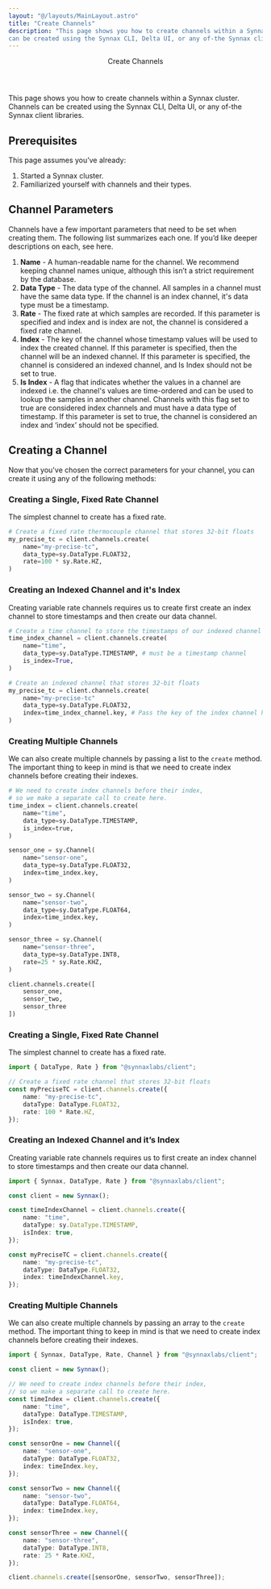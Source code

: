 ```yaml
---
layout: "@/layouts/MainLayout.astro"
title: "Create Channels"
description: "This page shows you how to create channels within a Synnax cluster. Channels
can be created using the Synnax CLI, Delta UI, or any of-the Synnax client libraries."
---
```




<Header>
    <Header.Title>Create Channels</Header.Title>
</Header>

This page shows you how to create channels within a Synnax cluster. Channels can be created
using the Synnax CLI, Delta UI, or any of-the Synnax client libraries.

## Prerequisites

This page assumes you’ve already:

1. Started a Synnax cluster.
2. Familiarized yourself with channels and their types.

## Channel Parameters

Channels have a few important parameters that need to be set when creating them. The
following list summarizes each one. If you’d like deeper descriptions on each, see here.

1. **Name** - A human-readable name for the channel. We recommend keeping channel names
   unique, although this isn’t a strict requirement by the database.
2. **Data Type** - The data type of the channel. All samples in a channel must have the
   same data type. If the channel is an index channel, it's data type must be a timestamp.
3. **Rate** - The fixed rate at which samples are recorded. If this parameter is specified
   and index and is index are not, the channel is considered a fixed rate channel.
4. **Index** - The key of the channel whose timestamp values will be used to index the
   created channel. If this parameter is specified, then the channel will be an indexed
   channel. If this parameter is specified, the channel is considered an indexed channel,
   and Is Index should not be set to true.
5. **Is Index** - A flag that indicates whether the values in a channel are indexed i.e.
   the channel's values are time-ordered and can be used to lookup the samples
   in another channel. Channels with this flag set to true are considered index channels
   and must have a data type of timestamp. If this parameter is set to true, the channel
   is considered an index and ‘index’ should not be specified.

## Creating a Channel

Now that you've chosen the correct parameters for your channel, you can create it using
any of the following methods:

<ClientTabs>
<Fragment slot="python">

### Creating a Single, Fixed Rate Channel

The simplest channel to create has a fixed rate.

```python
# Create a fixed rate thermocouple channel that stores 32-bit floats
my_precise_tc = client.channels.create(
    name="my-precise-tc",
    data_type=sy.DataType.FLOAT32,
    rate=100 * sy.Rate.HZ,
)
```

### Creating an Indexed Channel and it's Index

Creating variable rate channels requires us to create first create an index channel to
store timestamps and then create our data channel.

```python
# Create a time channel to store the timestamps of our indexed channel
time_index_channel = client.channels.create(
    name="time",
    data_type=sy.DataType.TIMESTAMP, # must be a timestamp channel
    is_index=True,
)

# Create an indexed channel that stores 32-bit floats
my_precise_tc = client.channels.create(
    name="my-precise-tc"
    data_type=sy.DataType.FLOAT32,
    index=time_index_channel.key, # Pass the key of the index channel here.
)
```

### Creating Multiple Channels

We can also create multiple channels by passing a list to the `create` method. The
important thing to keep in mind is that we need to create index channels before creating
their indexes.

```python
# We need to create index channels before their index,
# so we make a separate call to create here.
time_index = client.channels.create(
    name="time",
    data_type=sy.DataType.TIMESTAMP,
    is_index=true,
)

sensor_one = sy.Channel(
    name="sensor-one",
    data_type=sy.DataType.FLOAT32,
    index=time_index.key,
)

sensor_two = sy.Channel(
    name="sensor-two",
    data_type=sy.DataType.FLOAT64,
    index=time_index.key,
)

sensor_three = sy.Channel(
    name="sensor-three",
    data_type=sy.DataType.INT8,
    rate=25 * sy.Rate.KHZ,
)

client.channels.create([
    sensor_one,
    sensor_two,
    sensor_three
])
```

</Fragment>

<Fragment slot="typescript">

### Creating a Single, Fixed Rate Channel

The simplest channel to create has a fixed rate.

```typescript
import { DataType, Rate } from "@synnaxlabs/client";

// Create a fixed rate channel that stores 32-bit floats
const myPreciseTC = client.channels.create({
    name: "my-precise-tc",
    dataType: DataType.FLOAT32,
    rate: 100 * Rate.HZ,
});
```

### Creating an Indexed Channel and it’s Index

Creating variable rate channels requires us to first create an index channel to store
timestamps and then create our data channel.

```typescript
import { Synnax, DataType, Rate } from "@synnaxlabs/client";

const client = new Synnax();

const timeIndexChannel = client.channels.create({
    name: "time",
    dataType: sy.DataType.TIMESTAMP,
    isIndex: true,
});

const myPreciseTC = client.channels.create({
    name: "my-precise-tc",
    dataType: DataType.FLOAT32,
    index: timeIndexChannel.key,
});
```

### Creating Multiple Channels

We can also create multiple channels by passing an array to the `create` method. The
important thing to keep in mind is that we need to create index channels before creating
their indexes.

```typescript
import { Synnax, DataType, Rate, Channel } from "@synnaxlabs/client";

const client = new Synnax();

// We need to create index channels before their index,
// so we make a separate call to create here.
const timeIndex = client.channels.create({
    name: "time",
    dataType: DataType.TIMESTAMP,
    isIndex: true,
});

const sensorOne = new Channel({
    name: "sensor-one",
    dataType: DataType.FLOAT32,
    index: timeIndex.key,
});

const sensorTwo = new Channel({
    name: "sensor-two",
    dataType: DataType.FLOAT64,
    index: timeIndex.key,
});

const sensorThree = new Channel({
    name: "sensor-three",
    dataType: DataType.INT8,
    rate: 25 * Rate.KHZ,
});

client.channels.create([sensorOne, sensorTwo, sensorThree]);
```

</Fragment>

</ClientTabs>
